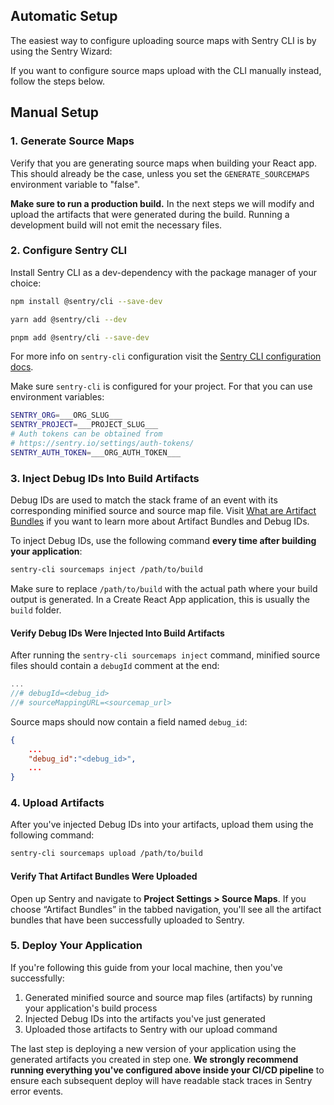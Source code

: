 <Include name="debug-id-requirement.mdx" />

## Automatic Setup

The easiest way to configure uploading source maps with Sentry CLI is by using the Sentry Wizard:

<Include name="sourcemaps-wizard-instructions.mdx" />

If you want to configure source maps upload with the CLI manually instead, follow the steps below.

## Manual Setup

### 1. Generate Source Maps

Verify that you are generating source maps when building your React app.
This should already be the case, unless you set the `GENERATE_SOURCEMAPS` environment variable to "false".

**Make sure to run a production build.**
In the next steps we will modify and upload the artifacts that were generated during the build.
Running a development build will not emit the necessary files.

### 2. Configure Sentry CLI

Install Sentry CLI as a dev-dependency with the package manager of your choice:

```bash {tabTitle:npm}
npm install @sentry/cli --save-dev
```

```bash {tabTitle:Yarn}
yarn add @sentry/cli --dev
```

```bash {tabTitle:pnpm}
pnpm add @sentry/cli --save-dev
```

<Note>

For more info on `sentry-cli` configuration visit the [Sentry CLI configuration docs](/product/cli/configuration/).

</Note>

Make sure `sentry-cli` is configured for your project. For that you can use environment variables:

<SignInNote />

<OrgAuthTokenNote />

```bash {filename:.env}
SENTRY_ORG=___ORG_SLUG___
SENTRY_PROJECT=___PROJECT_SLUG___
# Auth tokens can be obtained from
# https://sentry.io/settings/auth-tokens/
SENTRY_AUTH_TOKEN=___ORG_AUTH_TOKEN___
```

### 3. Inject Debug IDs Into Build Artifacts

Debug IDs are used to match the stack frame of an event with its corresponding minified source and source map file.
Visit [What are Artifact Bundles](/platforms/javascript/sourcemaps/troubleshooting_js/artifact-bundles/) if you want to learn more about Artifact Bundles and Debug IDs.

To inject Debug IDs, use the following command **every time after building your application**:

```bash
sentry-cli sourcemaps inject /path/to/build
```

Make sure to replace `/path/to/build` with the actual path where your build output is generated.
In a Create React App application, this is usually the `build` folder.

#### Verify Debug IDs Were Injected Into Build Artifacts

After running the `sentry-cli sourcemaps inject` command, minified source files should contain a `debugId` comment at the end:

```javascript {filename:exampleMinifiedFile.js}
...
//# debugId=<debug_id>
//# sourceMappingURL=<sourcemap_url>
```

Source maps should now contain a field named `debug_id`:

```json {filename:exampleSourceMap.js.map}
{
    ...
    "debug_id":"<debug_id>",
    ...
}
```

### 4. Upload Artifacts

After you've injected Debug IDs into your artifacts, upload them using the following command:

```bash
sentry-cli sourcemaps upload /path/to/build
```

#### Verify That Artifact Bundles Were Uploaded

Open up Sentry and navigate to **Project Settings > Source Maps**.
If you choose “Artifact Bundles” in the tabbed navigation, you'll see all the artifact bundles that have been successfully uploaded to Sentry.

### 5. Deploy Your Application

If you're following this guide from your local machine, then you've successfully:

1. Generated minified source and source map files (artifacts) by running your application's build process
2. Injected Debug IDs into the artifacts you've just generated
3. Uploaded those artifacts to Sentry with our upload command

The last step is deploying a new version of your application using the generated artifacts you created in step one.
**We strongly recommend running everything you've configured above inside your CI/CD pipeline** to ensure each subsequent deploy will have readable stack traces in Sentry error events.
